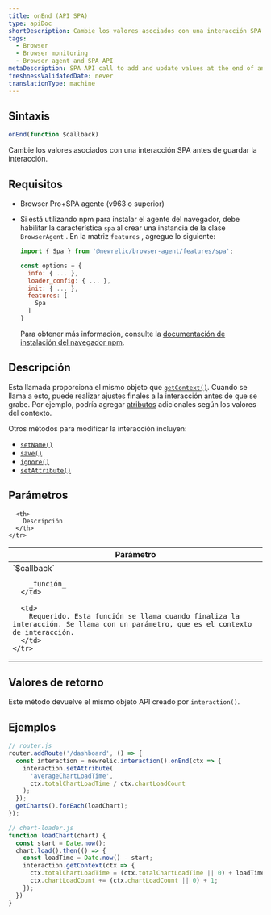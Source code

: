 ```yaml
---
title: onEnd (API SPA)
type: apiDoc
shortDescription: Cambie los valores asociados con una interacción SPA antes de guardar la interacción.
tags:
  - Browser
  - Browser monitoring
  - Browser agent and SPA API
metaDescription: SPA API call to add and update values at the end of an interaction event for browser monitoring.
freshnessValidatedDate: never
translationType: machine
---
```


## Sintaxis

```js
onEnd(function $callback)
```

Cambie los valores asociados con una interacción SPA antes de guardar la interacción.

## Requisitos

* Browser Pro+SPA agente (v963 o superior)

* Si está utilizando npm para instalar el agente del navegador, debe habilitar la característica `spa` al crear una instancia de la clase `BrowserAgent` . En la matriz `features` , agregue lo siguiente:

  ```js
  import { Spa } from '@newrelic/browser-agent/features/spa';

  const options = {
    info: { ... },
    loader_config: { ... },
    init: { ... },
    features: [
      Spa
    ]
  }
  ```

  Para obtener más información, consulte la [documentación de instalación del navegador npm](https://www.npmjs.com/package/@newrelic/browser-agent#new-relic-browser-agent).

## Descripción

Esta llamada proporciona el mismo objeto que [`getContext()`](/docs/browser/new-relic-browser/browser-agent-apis/browser-spa-api-newrelicinteractiongetcontext). Cuando se llama a esto, puede realizar ajustes finales a la interacción antes de que se grabe. Por ejemplo, podría agregar [atributos](/docs/using-new-relic/welcome-new-relic/getting-started/glossary#attribute) adicionales según los valores del contexto.

Otros métodos para modificar la interacción incluyen:

* [`setName()`](/docs/browser/new-relic-browser/browser-agent-apis/browser-spa-api-newrelicinteractionsetname)
* [`save()`](/docs/browser/new-relic-browser/browser-agent-apis/browser-spa-api-newrelicinteractionsave)
* [`ignore()`](/docs/browser/new-relic-browser/browser-agent-apis/browser-spa-api-newrelicinteractionignore)
* [`setAttribute()`](/docs/browser/new-relic-browser/browser-agent-apis/browser-spa-api-newrelicinteractionsetattribute)

## Parámetros

<table>
  <thead>
    <tr>
      <th width="25%">
        Parámetro
      </th>

      <th>
        Descripción
      </th>
    </tr>
  </thead>

  <tbody>
    <tr>
      <td>
        `$callback`

        _función_
      </td>

      <td>
        Requerido. Esta función se llama cuando finaliza la interacción. Se llama con un parámetro, que es el contexto de interacción.
      </td>
    </tr>
  </tbody>
</table>

## Valores de retorno

Este método devuelve el mismo objeto API creado por `interaction()`.

## Ejemplos

```js
// router.js
router.addRoute('/dashboard', () => {
  const interaction = newrelic.interaction().onEnd(ctx => {
    interaction.setAttribute(
      'averageChartLoadTime',
      ctx.totalChartLoadTime / ctx.chartLoadCount
    );
  });
  getCharts().forEach(loadChart);
});

// chart-loader.js
function loadChart(chart) {
  const start = Date.now();
  chart.load().then(() => {
    const loadTime = Date.now() - start;
    interaction.getContext(ctx => {
      ctx.totalChartLoadTime = (ctx.totalChartLoadTime || 0) + loadTime;
      ctx.chartLoadCount += (ctx.chartLoadCount || 0) + 1;
    });
  })
}
```
